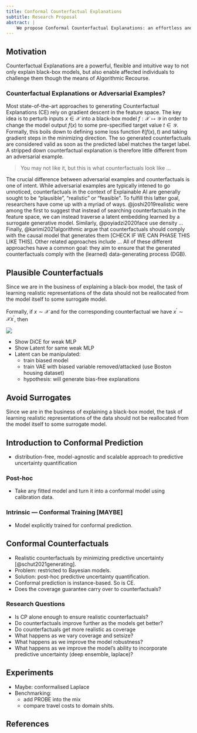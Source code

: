 ```yaml
---
title: Conformal Counterfactual Explanations
subtitle: Research Proposal
abstract: |
    We propose Conformal Counterfactual Explanations: an effortless and rigorous way to produce realistic and faithful Counterfactual Explanations using Conformal Prediction. To address the need for realistic counterfactuals, existing work has primarily relied on separate generative models to learn the data generating process. While this an effective way to produce plausible and model-agnostic counterfactual explanations, it not only introduces an significant engineering overhead, but also reallocates the task of creating realistic model explanations from the model itsel to the generative model. Recent work has shown that there is no need for any of this when working with probabilistic models that explicitly quantify their own uncertainty. Unfortunately, most models used in practice still do not fulfil that basic requirement, in which case we would like to have a way to quantify predictive uncertainty in a post-hoc fashion.
---
```


## Motivation

Counterfactual Explanations are a powerful, flexible and intuitive way to not only explain black-box models, but also enable affected individuals to challenge them though the means of Algorithmic Recourse. 

### Counterfactual Explanations or Adversarial Examples?

Most state-of-the-art approaches to generating Counterfactual Explanations (CE) rely on gradient descent in the feature space. The key idea is to perturb inputs $x\in\mathcal{X}$ into a black-box model $f: \mathcal{X} \mapsto \mathcal{Y}$ in order to change the model output $f(x)$ to some pre-specified target value $t\in\mathcal{Y}$. Formally, this boils down to defining some loss function $\ell(f(x),t)$ and taking gradient steps in the minimizing direction. The so generated counterfactuals are considered valid as soon as the predicted label matches the target label. A stripped down counterfactual explanation is therefore little different from an adversarial example.

> You may not like it, but this is what counterfactuals look like ...

The crucial difference between adversarial examples and counterfactuals is one of intent. While adversarial examples are typically intened to go unnoticed, counterfactuals in the context of Explainable AI are generally sought to be "plausible", "realistic" or "feasible". To fulfill this latter goal, researchers have come up with a myriad of ways. @joshi2019realistic were among the first to suggest that instead of searching counterfactuals in the feature space, we can instead traverse a latent embedding learned by a surrogate generative model. Similarly, @poyiadzi2020face use density ... Finally, @karimi2021algorithmic argue that counterfactuals should comply with the causal model that generates them [CHECK IF WE CAN PHASE THIS LIKE THIS]. Other related approaches include ... All of these different approaches have a common goal: they aim to ensure that the generated counterfactuals comply with the (learned) data-generating process (DGB). 

::: {#def-plausible}

## Plausible Counterfactuals

Since we are in the business of explaining a black-box model, the task of learning realistic representations of the data should not be reallocated from the model itself to some surrogate model.

:::

Formally, if $x \sim \mathcal{X}$ and for the corresponding counterfactual we have $x^{\prime}\sim\mathcal{X}x^{\prime}$, then 

![](www/mnist_9to4_latent.png)

- Show DiCE for weak MLP
- Show Latent for same weak MLP
- Latent can be manipulated: 
    - train biased model
    - train VAE with biased variable removed/attacked (use Boston housing dataset)
    - hypothesis: will generate bias-free explanations

::: {#prp-surrogate}

## Avoid Surrogates

Since we are in the business of explaining a black-box model, the task of learning realistic representations of the data should not be reallocated from the model itself to some surrogate model.

:::

## Introduction to Conformal Prediction

- distribution-free, model-agnostic and scalable approach to predictive uncertainty quantification

### Post-hoc

- Take any fitted model and turn it into a conformal model using calibration data.

### Intrinsic --- Conformal Training [MAYBE]

- Model explicitly trained for conformal prediction.

## Conformal Counterfactuals

- Realistic counterfactuals by minimizing predictive uncertainty [@schut2021generating].
- Problem: restricted to Bayesian models.
- Solution: post-hoc predictive uncertainty quantification. 
- Conformal prediction is instance-based. So is CE. 
- Does the coverage guarantee carry over to counterfactuals?

### Research Questions

- Is CP alone enough to ensure realistic counterfactuals?
- Do counterfactuals improve further as the models get better?
- Do counterfactuals get more realistic as coverage
- What happens as we vary coverage and setsize?
- What happens as we improve the model robustness?
- What happens as we improve the model's ability to incorporate predictive uncertainty (deep ensemble, laplace)?

## Experiments

- Maybe: conformalised Laplace
- Benchmarking:
    - add PROBE into the mix
    - compare travel costs to domain shits.

## References


